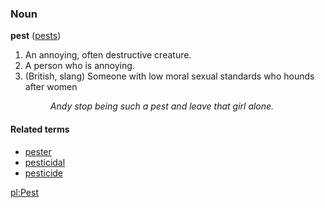 ===Noun===
'''pest''' ([[pests]])

# An annoying, often destructive creature.
# A person who is annoying.
# (British, slang) Someone with low moral sexual standards who hounds after women
#:''Andy stop being such a pest and leave that girl alone.''

====Related terms====
*[[pester]]<!-- not sure but probably related -->
*[[pesticidal]]
*[[pesticide]]

[[pl:Pest]]